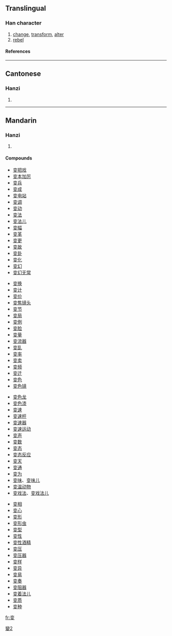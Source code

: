 {{see|變}}

==Translingual==
===Han character===
{{Han char|rn=29|rad=又|as=06|sn=8|four=|canj=卜金水 (YCE)}}
# [[change]], [[transform]], [[alter]]
# [[rebel]]
====References====
{{Han ref|kx=0166.071|hdz=10397.010|uh=53D8|ud=21464}}
----
==Cantonese==
===Hanzi===
{{yue-hanzi|jyut=|y=bin3}}
# {{defn|Cantonese}}
----
==Mandarin==
===Hanzi===
{{cmn-hanzi|tra=變|pin=[[biàn]] ([[bian4]])|wg=pien<sup>4</sup>}}
# {{defn|Mandarin}}

====Compounds====
{{top4}}
*[[变把戏]]
*[[变本加厉]]
*[[变兵]]
*[[变成]]
*[[变电站]]
*[[变调]]
*[[变动]]
*[[变法]]
*[[变法儿]]
*[[变幅]]
*[[变革]]
*[[变更]]
*[[变故]]
*[[变卦]]
*[[变化]]
*[[变幻]]
*[[变幻无常]]
{{mid4}}
*[[变换]]
*[[变计]]
*[[变价]]
*[[变焦镜头]]
*[[变节]]
*[[变局]]
*[[变例]]
*[[变脸]]
*[[变量]]
*[[变流器]]
*[[变乱]]
*[[变率]]
*[[变卖]]
*[[变频]]
*[[变迁]]
*[[变色]]
*[[变色镜]]
{{mid4}}
*[[变色龙]]
*[[变色漆]]
*[[变速]]
*[[变速杆]]
*[[变速器]]
*[[变速运动]]
*[[变声]]
*[[变数]]
*[[变态]]
*[[变态反应]]
*[[变天]]
*[[变通]]
*[[变为]]
*[[变味]]、[[变味儿]]
*[[变温动物]]
*[[变戏法]]、[[变戏法儿]]
{{mid4}}
*[[变相]]
*[[变心]]
*[[变形]]
*[[变形虫]]
*[[变型]]
*[[变性]]
*[[变性酒精]]
*[[变压]]
*[[变压器]]
*[[变样]]
*[[变异]]
*[[变易]]
*[[变奏]]
*[[变阻器]]
*[[变着法儿]]
*[[变质]]
*[[变种]]
{{bottom}}

[[fr:变]]

[[Category:CJKV characters simplified differently in Japan and China|變2]]